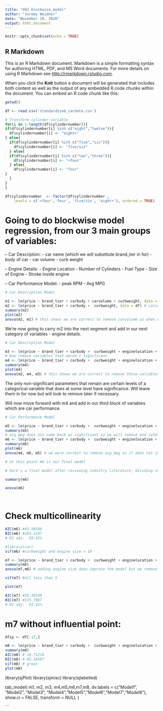 ```yaml
---
title: "402_blockwise_model"
author: "Jeremy Weidner"
date: "November 10, 2020"
output: html_document
---
```


```r
knitr::opts_chunk$set(echo = TRUE)
```

## R Markdown

This is an R Markdown document. Markdown is a simple formatting syntax for authoring HTML, PDF, and MS Word documents. For more details on using R Markdown see <http://rmarkdown.rstudio.com>.

When you click the **Knit** button a document will be generated that includes both content as well as the output of any embedded R code chunks within the document. You can embed an R code chunk like this:

```r
getwd()

df <- read.csv('standardized_cardata.csv')

# Transform cylinder variable
for(i in 1:length(df$cylindernumber)){
if(df$cylindernumber[i] %in% c("eight","twelve")){
  df$cylindernumber[i] <- "eight+"
} else{
  if(df$cylindernumber[i] %in% c("five","six")){
    df$cylindernumber[i] <- "five/six"
  } else{
  if(df$cylindernumber[i] %in% c("two","three")){
    df$cylindernumber[i] <- "<four"
  } else{
    df$cylindernumber[i] <- "four"
}
  }
}
}

df$cylindernumber  <- factor(df$cylindernumber ,
    levels = c('<four','four', 'five/six', 'eight+'), ordered = TRUE)

```



# Going to do blockwise model regression, from our 3 main groups of variables:
-- Car Description:
- car name (which we will substitute brand_tier in for)
- body of car
- car volume
- curb weight

-- Engine Details:
- Engine Location
- Number of Cylinders
- Fuel Type
- Size of Engine
- Stroke inside engine

-- Car Performance Model:
- peak RPM
- Avg MPG


```r
# Car Description Model

m1 <- lm(price ~ brand_tier + carbody + carvolume + curbweight, data = df)
m2 <- lm(price ~ brand_tier + carbody +  curbweight, data = df) # carvolume not significant
summary(m2) 
plot(m2) 
anova(m2, m1) # this shows we are correct to remove carvolume as when we add it, we don't get a significant increase 

```

We're now going to carry m2 into the next segment and add in our next category of variables - engine details.

```r
# Car Description Model

m3 <- lm(price ~ brand_tier + carbody +  curbweight + enginelocation + cylindernumber + fueltype + enginesize +stroke , data = df)
# Now remove variables that weren't significant.
m4 <- lm(price ~ brand_tier + carbody +  curbweight + enginelocation + cylindernumber +  enginesize , data = df)
summary(m4) 
plot(m4) 
anova(m2, m4, m3) # this shows we are correct to remove those variables in m4 because m3 with them included does not improve the fit


```


The only non-significant parameters that remain are certain levels of a categorical variable that does at some level have significance. Will leave them in for now but will look to remove later if necessary.

Will now move forward with m4 and add in our third block of variables which are car performance.



```r
# Car Performance Model

m5 <- lm(price ~ brand_tier + carbody +  curbweight + enginelocation + cylindernumber +  enginesize + avg_mpg + peakrpm, data = df)
summary(m5)
# avg mpg does not come back as significant so we will remove and retest.
m6 <- lm(price ~ brand_tier + carbody +  curbweight + enginelocation + cylindernumber +  enginesize + peakrpm, data = df)
summary(m6) 
plot(m6) 
anova(m4, m6, m5) # we were correct to remove avg_mpg as it does not improve the fit. peakrpm however does improve the model fit.

# at this point m6 is our final model
```






```r
# here's a final model after reviewing industry literature, dividing variables into categories and performing blockwise regression on those categories.

summary(m6)

anova(m6)




```

# Check multicollinearity 
```r

AIC(m6) #43.50548
BIC(m6) #103.3197
# R2 adj:  93.41%

#library(car)
vif(m6) #curbweight and engine size > 10 

m7 <- lm(price ~ brand_tier + carbody +  curbweight + enginelocation + cylindernumber + peakrpm, data = df)
summary(m6)
anova(m7,m6) # adding engine size does improve the model but we remove it so we do not have high multicollinearity 

vif(m7) #all less than 5

plot(m7) 

AIC(m7) #59.30549
BIC(m7) #115.7967
# R2 adj:  93.41%
```
# m7 without influential point: 

```r
dfip <- df[-17,]

m8 <- lm(price ~ brand_tier + carbody +  curbweight + enginelocation + cylindernumber + peakrpm, data = dfip)
summary(m8)
AIC(m8) # 18.71219
BIC(m8) # 65.16587
vif(m8) # great
plot(m8)

```

library(sjPlot)
library(sjmisc)
library(sjlabelled)

tab_model(
  m1, m2, m3, m4,m5,m6,m7,m8,
  dv.labels = c("Model1", "Model2", "Model3", "Model4","Model5","Model6","Model7","Model8"),
  show.ci = FALSE,
  transform = NULL
)

```









































